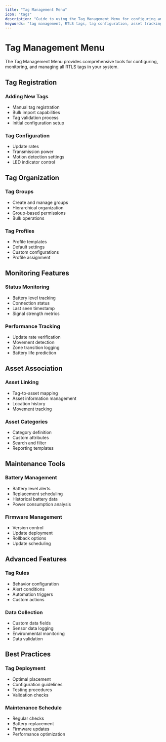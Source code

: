 ```yaml
---
title: "Tag Management Menu"
icon: "tags"
description: "Guide to using the Tag Management Menu for configuring and managing RTLS tags"
keywords: "tag management, RTLS tags, tag configuration, asset tracking, tag groups, tag profiles, battery management"
---
```


# Tag Management Menu

The Tag Management Menu provides comprehensive tools for configuring, monitoring, and managing all RTLS tags in your system.

## Tag Registration

### Adding New Tags
- Manual tag registration
- Bulk import capabilities
- Tag validation process
- Initial configuration setup

### Tag Configuration
- Update rates
- Transmission power
- Motion detection settings
- LED indicator control

## Tag Organization

### Tag Groups
- Create and manage groups
- Hierarchical organization
- Group-based permissions
- Bulk operations

### Tag Profiles
- Profile templates
- Default settings
- Custom configurations
- Profile assignment

## Monitoring Features

### Status Monitoring
- Battery level tracking
- Connection status
- Last seen timestamp
- Signal strength metrics

### Performance Tracking
- Update rate verification
- Movement detection
- Zone transition logging
- Battery life prediction

## Asset Association

### Asset Linking
- Tag-to-asset mapping
- Asset information management
- Location history
- Movement tracking

### Asset Categories
- Category definition
- Custom attributes
- Search and filter
- Reporting templates

## Maintenance Tools

### Battery Management
- Battery level alerts
- Replacement scheduling
- Historical battery data
- Power consumption analysis

### Firmware Management
- Version control
- Update deployment
- Rollback options
- Update scheduling

## Advanced Features

### Tag Rules
- Behavior configuration
- Alert conditions
- Automation triggers
- Custom actions

### Data Collection
- Custom data fields
- Sensor data logging
- Environmental monitoring
- Data validation

## Best Practices

### Tag Deployment
- Optimal placement
- Configuration guidelines
- Testing procedures
- Validation checks

### Maintenance Schedule
- Regular checks
- Battery replacement
- Firmware updates
- Performance optimization
